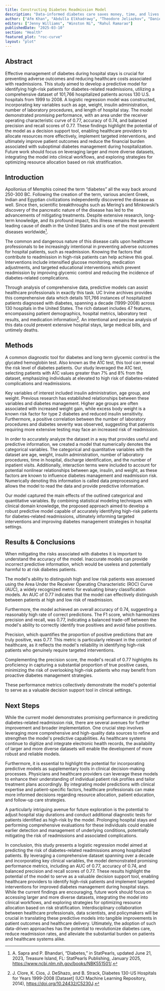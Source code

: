```yaml
---
title: Constructing Diabetes Readmission Model
description: "Data-informed diabetes care saves money, time, and lives."
author: ["Afm Khan", "Abdulla Elkhadrawy", "Theodore Jeliazkov", "Daniel Lines", "Andrew Qian", "Rahul Ramarao"]
editors: ["Jenny Williams", "Winston Ni", "Rahul Ramarao"]
publishedDate: "2025-03-10"
section: "Health"
featured_plot: "roc-curve"
layout: "plot"
---
```


## Abstract

Effective management of diabetes during hospital stays is crucial for preventing adverse outcomes and reducing healthcare costs associated with readmissions. This study aimed to develop a predictive model for identifying high-risk patients for diabetes-related readmissions, utilizing a comprehensive dataset of 101,766 hospitalized patients across 130 U.S. hospitals from 1999 to 2008. A logistic regression model was constructed, incorporating key variables such as age, weight, insulin administration, number of laboratory procedures, and length of hospital stay. The model demonstrated promising performance, with an area under the receiver operating characteristic curve of 0.77, accuracy of 0.74, and balanced precision and recall scores of 0.77. These findings highlight the potential of the model as a decision support tool, enabling healthcare providers to allocate resources more effectively, implement targeted interventions, and ultimately improve patient outcomes and reduce the financial burden associated with suboptimal diabetes management during hospitalization. Future work should focus on leveraging larger and more diverse datasets, integrating the model into clinical workflows, and exploring strategies for optimizing resource allocation based on risk stratification.

## Introduction

<PlotLoader plotId="patients-table"/>

Apollonius of Memphis coined the term “diabetes” all the way back around 250-300 BC. Following the creation of the term, various ancient Greek, Indian and Egyptian civilizations independently discovered the disease as well. Since then, scientific breakthroughs such as Mering’s and Minkowski’s discovery of the pancreatic nature of the disease has led to the advancements of mitigating treatments. Despite extensive research, long-term knowledge, and its profound impact, this illness remains the seventh leading cause of death in the United States and is one of the most prevalent diseases worldwide[^1].

The common and dangerous nature of this disease calls upon healthcare professionals to be increasingly intentional in preventing adverse outcomes for hospital patients, such as readmission. Knowing the factors that contribute to readmission in high-risk patients can help achieve this goal. Interventions include intensified glucose monitoring, medication adjustments, and targeted educational interventions which prevent readmission by improving glycemic control and reducing the incidence of diabetes-related complications.

Through analysis of comprehensive data, predictive models can assist healthcare professionals in exactly this task. UC Irvine archives provides this comprehensive data which details 101,766 instances of hospitalized patients diagnosed with diabetes, spanning a decade (1999-2008) across 130 hospitals in the United States. The rich dataset includes 47 features, encompassing patient demographics, hospital metrics, laboratory test results, and medication information[^2]. An intentional and precise analysis of this data could prevent extensive hospital stays, large medical bills, and untimely deaths.

<PlotLoader plotId="patients-bar-1"/>

<PlotLoader plotId="patients-bar-2"/>

## Methods

A common diagnostic tool for diabetes and long term glycemic control is the glycated hemoglobin test. Also known as the A1C test, this tool can reveal the risk level of diabetes patients. Our study leveraged the A1C test, selecting patients with A1C values greater than 7% and 8% from the dataset, emphasizing individuals at elevated to high risk of diabetes-related complications and readmissions.

Key variables of interest included insulin administration, age group, and weight. Previous research has established relationships between these variables and diabetes management. Higher age groups are often associated with increased weight gain, while excess body weight is a known risk factor for type 2 diabetes and reduced insulin sensitivity. Furthermore, a positive correlation between the number of laboratory procedures and diabetes severity was observed, suggesting that patients requiring more extensive testing may face an increased risk of readmission.

In order to accurately analyze the dataset in a way that provides useful and predictive information, we created a model that numerically denotes the categorical variables. The categorical and quantitative variables with the dataset are age, weight, insulin administration, number of laboratory procedures, time in hospital, discharge identification, and the number of inpatient visits. Additionally, interaction terms were included to account for potential nonlinear relationships between age, insulin, and weight, as these factors are known to influence diabetes management and readmission risk. Numerically denoting this information is called data preprocessing and  allows the model to read the data and provide predictive information.

Our model captured the main effects of the outlined categorical and quantitative variables. By combining statistical modeling techniques with clinical domain knowledge, the proposed approach aimed to develop a robust predictive model capable of accurately identifying high-risk patients for diabetes-related readmissions, ultimately informing targeted interventions and improving diabetes management strategies in hospital settings. 

## Results & Conclusions

When mitigating the risks associated with diabetes it is important to understand the accuracy of the model. Inaccurate models can provide incorrect predictive information, which would be useless and potentially harmful to at risk diabetes patients. 

The model's ability to distinguish high and low risk patients was assessed using the Area Under the Receiver Operating Characteristic (ROC) Curve (AUC), a widely recognized metric for evaluating binary classification models. An AUC of 0.77 indicates that the model can effectively distinguish between patients at high and low risk of readmission. 

<PlotLoader plotId="roc-curve"/>

Furthermore, the model achieved an overall accuracy of 0.74, suggesting a reasonably high rate of correct predictions. The F1 score, which harmonizes precision and recall, was 0.77, indicating a balanced trade-off between the model's ability to correctly identify true positives and avoid false positives. 

Precision, which quantifies the proportion of positive predictions that are truly positive, was 0.77. This metric is particularly relevant in the context of healthcare, as it reflects the model's reliability in identifying high-risk patients who genuinely require targeted interventions. 

Complementing the precision score, the model's recall of 0.77 highlights its proficiency in capturing a substantial proportion of true positive cases, minimizing the risk of overlooking high-risk patients who may benefit from proactive diabetes management strategies. 

These performance metrics collectively demonstrate the model's potential to serve as a valuable decision support tool in clinical settings. 

## Next Steps

While the current model demonstrates promising performance in predicting diabetes-related readmission risk, there are several avenues for further improvement and broader implementation. One crucial step involves leveraging more comprehensive and high-quality data sources to refine and strengthen the model's predictive capabilities. As healthcare systems continue to digitize and integrate electronic health records, the availability of larger and more diverse datasets will enable the development of more robust and reliable models. 

Furthermore, it is essential to highlight the potential for incorporating predictive models as supplementary tools in clinical decision-making processes. Physicians and healthcare providers can leverage these models to enhance their understanding of individual patient risk profiles and tailor treatment plans accordingly. By integrating model predictions with clinical expertise and patient-specific factors, healthcare professionals can make more informed decisions regarding resource allocation, patient education, and follow-up care strategies. 

A particularly intriguing avenue for future exploration is the potential to adjust hospital stay durations and conduct additional diagnostic tests for patients identified as high-risk by the model. Prolonging hospital stays and performing comprehensive evaluations for these individuals could enable earlier detection and management of underlying conditions, potentially mitigating the risk of readmissions and associated complications. 

In conclusion, this study presents a logistic regression model aimed at predicting the risk of diabetes-related readmissions among hospitalized patients. By leveraging a comprehensive dataset spanning over a decade and incorporating key clinical variables, the model demonstrated promising performance metrics, including an AUC of 0.77, accuracy of 0.74, and balanced precision and recall scores of 0.77. These results highlight the potential of the model to serve as a valuable decision support tool, enabling healthcare providers to identify high-risk patients and implement targeted interventions for improved diabetes management during hospital stays. While the current findings are encouraging, future work should focus on accessing larger and more diverse datasets, integrating the model into clinical workflows, and exploring strategies for optimizing resource allocation based on risk stratification. Interdisciplinary collaboration between healthcare professionals, data scientists, and policymakers will be crucial in translating these predictive models into tangible improvements in patient outcomes and healthcare delivery. Ultimately, the adoption of such data-driven approaches has the potential to revolutionize diabetes care, reduce readmission rates, and alleviate the substantial burden on patients and healthcare systems alike.

[^1]: A. Sapra and P. Bhandari, “Diabetes,” in StatPearls, updated June 21, 2023, Treasure Island, FL: StatPearls Publishing, January 2025, https://www.ncbi.nlm.nih.gov/books/NBK551501/.
[^2]: J. Clore, K. Cios, J. DeShazo, and B. Strack, Diabetes 130-US Hospitals for Years 1999-2008 [Dataset] (UCI Machine Learning Repository, 2014), https://doi.org/10.24432/C5230J.
